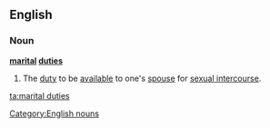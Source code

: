 ==English==

===Noun===
'''[[marital]] [[duties]]''' {{context|plurale tantum|lang=en}}

# {{context|euphemistic|lang=en}} The [[duty]] to be [[available]] to one's [[spouse]] for [[sexual intercourse]].

[[Category:English nouns]]

[[ta:marital duties]]